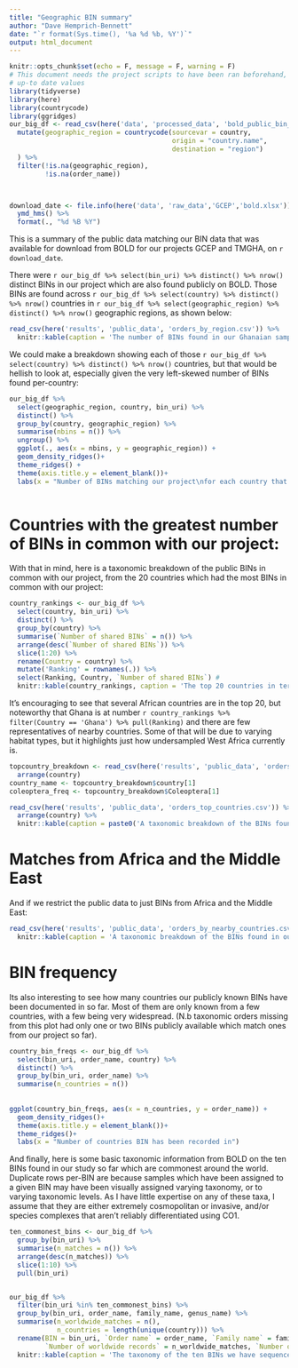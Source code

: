 ```yaml
---
title: "Geographic BIN summary"
author: "Dave Hemprich-Bennett"
date: "`r format(Sys.time(), '%a %d %b, %Y')`"
output: html_document
---
```


```r
knitr::opts_chunk$set(echo = F, message = F, warning = F)
# This document needs the project scripts to have been ran beforehand, to provide it with
# up-to date values
library(tidyverse)
library(here)
library(countrycode)
library(ggridges)
our_big_df <- read_csv(here('data', 'processed_data', 'bold_public_bin_matches.csv'))%>%
  mutate(geographic_region = countrycode(sourcevar = country, 
                                         origin = "country.name",
                                         destination = "region")
  ) %>%
  filter(!is.na(geographic_region), 
         !is.na(order_name))



download_date <- file.info(here('data', 'raw_data','GCEP','bold.xlsx'))$ctime %>% 
  ymd_hms() %>%
  format(., "%d %B %Y")

```
This is a summary of the public data matching our BIN data that was available for download from BOLD for our projects GCEP and TMGHA, on `r download_date`.  

There were ```r our_big_df %>% select(bin_uri) %>% distinct() %>% nrow()``` distinct BINs in our project which are also found publicly on BOLD. Those BINs are found across ```r our_big_df %>% select(country) %>% distinct() %>% nrow()``` countries in ```r our_big_df %>% select(geographic_region) %>% distinct() %>% nrow()``` geographic regions, as shown below:


```r
read_csv(here('results', 'public_data', 'orders_by_region.csv')) %>%
  knitr::kable(caption = 'The number of BINs found in our Ghanaian samples so far that have been found in each major geographic region.')
```
  
  
  
We could make a breakdown showing each of those ```r our_big_df %>% select(country) %>% distinct() %>% nrow()``` countries, but that would be hellish to look at, especially given the very left-skewed number of BINs found per-country:

```r
our_big_df %>% 
  select(geographic_region, country, bin_uri) %>% 
  distinct() %>%
  group_by(country, geographic_region) %>%
  summarise(nbins = n()) %>%
  ungroup() %>%
  ggplot(., aes(x = nbins, y = geographic_region)) +
  geom_density_ridges()+
  theme_ridges() +
  theme(axis.title.y = element_blank())+
  labs(x = "Number of BINs matching our project\nfor each country that has 1 or more BINs in common with us")



```


# Countries with the greatest number of BINs in common with our project:

With that in mind, here is a taxonomic breakdown of the public BINs in common with our project, from the 20 countries which had the most BINs in common with our project:

```r
country_rankings <- our_big_df %>%
  select(country, bin_uri) %>%
  distinct() %>%
  group_by(country) %>%
  summarise(`Number of shared BINs` = n()) %>%
  arrange(desc(`Number of shared BINs`)) %>%
  slice(1:20) %>%
  rename(Country = country) %>%
  mutate('Ranking' = rownames(.)) %>%
  select(Ranking, Country, `Number of shared BINs`) #
  knitr::kable(country_rankings, caption = 'The top 20 countries in terms of sharing BINs with our project')
```

It's encouraging to see that several African countries are in the top 20, but noteworthy that Ghana is at number ```r country_rankings %>% filter(Country == 'Ghana') %>% pull(Ranking)``` and there are few representatives of nearby countries. Some of that will be due to varying habitat types, but it highlights just how undersampled West Africa currently is.

```r

topcountry_breakdown <- read_csv(here('results', 'public_data', 'orders_top_countries.csv')) %>%
  arrange(country)
country_name <- topcountry_breakdown$country[1]
coleoptera_freq <- topcountry_breakdown$Coleoptera[1]

read_csv(here('results', 'public_data', 'orders_top_countries.csv')) %>%
  arrange(country) %>%
  knitr::kable(caption = paste0('A taxonomic breakdown of the BINs found in our project that are known from elsewhere, showing the 20 countries which shared the most BINs with our project. For example, ', coleoptera_freq, ' Coleoptera BINs which we have sequenced are also known from ', country_name, '.'))
```


# Matches from Africa and the Middle East

And if we restrict the public data to just BINs from Africa and the Middle East:

```r



read_csv(here('results', 'public_data', 'orders_by_nearby_countries.csv')) %>%
  knitr::kable(caption = 'A taxonomic breakdown of the BINs found in our project that are known from elsewhere, showing countries within Africa and the Middle East')
```



# BIN frequency

Its also interesting to see how many countries our publicly known BINs have been documented in so far. Most of them are only known from a few countries, with a few being very widespread. (N.b taxonomic orders missing from this plot had only one or two BINs publicly available which match ones from our project so far).  
  
```r

country_bin_freqs <- our_big_df %>%
  select(bin_uri, order_name, country) %>%
  distinct() %>%
  group_by(bin_uri, order_name) %>%
  summarise(n_countries = n())
  
  
ggplot(country_bin_freqs, aes(x = n_countries, y = order_name)) +
  geom_density_ridges()+
  theme(axis.title.y = element_blank())+
  theme_ridges()+
  labs(x = "Number of countries BIN has been recorded in")

```


And finally, here is some basic taxonomic information from BOLD on the ten BINs found in our study so far which are commonest around the world. Duplicate rows per-BIN are because samples which have been assigned to a given BIN may have been visually assigned varying taxonomy, or to varying taxonomic levels. As I have little expertise on any of these taxa, I assume that they are either extremely cosmopolitan or invasive, and/or species complexes that aren't reliably differentiated using CO1.

```r
ten_commonest_bins <- our_big_df %>%
  group_by(bin_uri) %>%
  summarise(n_matches = n()) %>%
  arrange(desc(n_matches)) %>%
  slice(1:10) %>%
  pull(bin_uri)


our_big_df %>%
  filter(bin_uri %in% ten_commonest_bins) %>%
  group_by(bin_uri, order_name, family_name, genus_name) %>%
  summarise(n_worldwide_matches = n(),
            n_countries = length(unique(country))) %>%
  rename(BIN = bin_uri, `Order name` = order_name, `Family name` = family_name, `Genus name` = genus_name,
         `Number of worldwide records` = n_worldwide_matches, `Number of countries known from` = n_countries) %>%
  knitr::kable(caption = 'The taxonomy of the ten BINs we have sequenced that have the greatest number of worldwide sequences.')
  
```

